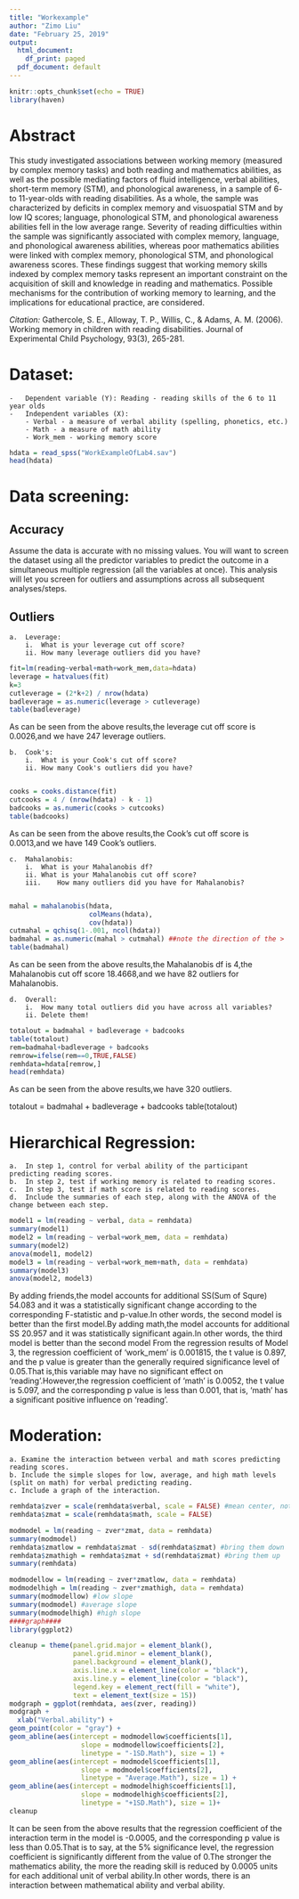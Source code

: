 ---
title: "Workexample"
author: "Zimo Liu"
date: "February 25, 2019"
output:
  html_document:
    df_print: paged
  pdf_document: default
---

```{r setup, include=FALSE}
knitr::opts_chunk$set(echo = TRUE)
library(haven)
```

# Abstract

This study investigated associations between working memory (measured by complex memory tasks) and both reading and mathematics abilities, as well as the possible mediating factors of fluid intelligence, verbal abilities, short-term memory (STM), and phonological awareness, in a sample of 6- to 11-year-olds with reading disabilities. As a whole, the sample was characterized by deficits in complex memory and visuospatial STM and by low IQ scores; language, phonological STM, and phonological awareness abilities fell in the low average range. Severity of reading difficulties within the sample was significantly associated with complex memory, language, and phonological awareness abilities, whereas poor mathematics abilities were linked with complex memory, phonological STM, and phonological awareness scores. These findings suggest that working memory skills indexed by complex memory tasks represent an important constraint on the acquisition of skill and knowledge in reading and mathematics. Possible mechanisms for the contribution of working memory to learning, and the implications for educational practice, are considered.

*Citation:* Gathercole, S. E., Alloway, T. P., Willis, C., & Adams, A. M. (2006). Working memory in children with reading disabilities. Journal of Experimental Child Psychology, 93(3), 265-281.

# Dataset:

    -	Dependent variable (Y): Reading - reading skills of the 6 to 11 year olds
    -	Independent variables (X):
        - Verbal - a measure of verbal ability (spelling, phonetics, etc.)
        - Math - a measure of math ability
        - Work_mem - working memory score

```{r starting}
hdata = read_spss("WorkExampleOfLab4.sav")
head(hdata)
```

# Data screening:

## Accuracy

Assume the data is accurate with no missing values. You will want to screen the dataset using all the predictor variables to predict the outcome in a simultaneous multiple regression (all the variables at once). This analysis will let you screen for outliers and assumptions across all subsequent analyses/steps.

## Outliers
    
    a.	Leverage:
        i.	What is your leverage cut off score?
        ii.	How many leverage outliers did you have?

```{r leverage}
fit=lm(reading~verbal+math+work_mem,data=hdata)
leverage = hatvalues(fit)
k=3
cutleverage = (2*k+2) / nrow(hdata)
badleverage = as.numeric(leverage > cutleverage)
table(badleverage)
```

As can be seen from the above results,the leverage cut off score is 0.0026,and we have 247 leverage outliers.

    b.	Cook's:
        i.	What is your Cook's cut off score?
        ii.	How many Cook's outliers did you have?
        
```{r cooks}
cooks = cooks.distance(fit)
cutcooks = 4 / (nrow(hdata) - k - 1)
badcooks = as.numeric(cooks > cutcooks)
table(badcooks)
```

As can be seen from the above results,the Cook's cut off score is 0.0013,and we have 149 Cook's outliers.

    c.	Mahalanobis:
        i.	What is your Mahalanobis df?
        ii.	What is your Mahalanobis cut off score?
        iii.	How many outliers did you have for Mahalanobis?
        
```{r mahal}
mahal = mahalanobis(hdata, 
                    colMeans(hdata), 
                    cov(hdata))
cutmahal = qchisq(1-.001, ncol(hdata))
badmahal = as.numeric(mahal > cutmahal) ##note the direction of the > 
table(badmahal)
```

As can be seen from the above results,the Mahalanobis df is 4,the Mahalanobis cut off score 18.4668,and we have 82 outliers for Mahalanobis.

       
    d.	Overall:
        i.	How many total outliers did you have across all variables?
        ii.	Delete them!

```{r overall}
totalout = badmahal + badleverage + badcooks
table(totalout)
rem=badmahal+badleverage + badcooks
remrow=ifelse(rem==0,TRUE,FALSE)
remhdata=hdata[remrow,]
head(remhdata)
```

As can be seen from the above results,we have 320 outliers.

totalout = badmahal + badleverage + badcooks
   table(totalout)

# Hierarchical Regression:

    a.	In step 1, control for verbal ability of the participant predicting reading scores. 
    b.	In step 2, test if working memory is related to reading scores.
    c.	In step 3, test if math score is related to reading scores.
    d.  Include the summaries of each step, along with the ANOVA of the change between each step.

```{r hierarchical}
model1 = lm(reading ~ verbal, data = remhdata)
summary(model1)
model2 = lm(reading ~ verbal+work_mem, data = remhdata)
summary(model2)
anova(model1, model2)
model3 = lm(reading ~ verbal+work_mem+math, data = remhdata)
summary(model3)
anova(model2, model3)
```

By adding friends,the model accounts for additional SS(Sum of Squre) 54.083 and it was a statistically significant change according to the corresponding F-statistic and p-value.In other words, the second model is better than the first model.By adding math,the model accounts for additional SS 20.957 and it was statistically significant again.In other words, the third model is better than the second model
From the regression results of Model 3, the regression coefficient of ‘work_mem’ is 0.001815, the t value is 0.897, and the p value is greater than the generally required significance level of 0.05.That is,this variable may have no significant effect on ‘reading’.However,the regression coefficient of 'math' is 0.0052, the t value is 5.097, and the corresponding p value is less than 0.001, that is, 'math' has a significant positive influence on 'reading'.

# Moderation:

    a. Examine the interaction between verbal and math scores predicting reading scores.
    b. Include the simple slopes for low, average, and high math levels (split on math) for verbal predicting reading. 
    c. Include a graph of the interaction. 

```{r moderation}
remhdata$zver = scale(remhdata$verbal, scale = FALSE) #mean center, not z score
remhdata$zmat = scale(remhdata$math, scale = FALSE)

modmodel = lm(reading ~ zver*zmat, data = remhdata)
summary(modmodel)
remhdata$zmatlow = remhdata$zmat - sd(remhdata$zmat) #bring them down
remhdata$zmathigh = remhdata$zmat + sd(remhdata$zmat) #bring them up
summary(remhdata)

modmodellow = lm(reading ~ zver*zmatlow, data = remhdata)
modmodelhigh = lm(reading ~ zver*zmathigh, data = remhdata)
summary(modmodellow) #low slope
summary(modmodel) #average slope
summary(modmodelhigh) #high slope
####graph####
library(ggplot2)

cleanup = theme(panel.grid.major = element_blank(), 
                panel.grid.minor = element_blank(), 
                panel.background = element_blank(), 
                axis.line.x = element_line(color = "black"),
                axis.line.y = element_line(color = "black"),
                legend.key = element_rect(fill = "white"),
                text = element_text(size = 15))
modgraph = ggplot(remhdata, aes(zver, reading))
modgraph + 
  xlab("Verbal.ability") + 
geom_point(color = "gray") +
geom_abline(aes(intercept = modmodellow$coefficients[1],
                  slope = modmodellow$coefficients[2], 
                  linetype = "-1SD.Math"), size = 1) +
geom_abline(aes(intercept = modmodel$coefficients[1],
                  slope = modmodel$coefficients[2], 
                  linetype = "Average.Math"), size = 1) +
geom_abline(aes(intercept = modmodelhigh$coefficients[1],
                  slope = modmodelhigh$coefficients[2], 
                  linetype = "+1SD.Math"), size = 1)+
cleanup 
```

It can be seen from the above results that the regression coefficient of the interaction term in the model is -0.0005, and the corresponding p value is less than 0.05.That is to say, at the 5% significance level, the regression coefficient is significantly different from the value of 0.The stronger the mathematics ability, the more the reading skill is reduced by 0.0005 units for each additional unit of verbal ability.In other words, there is an interaction between mathematical ability and verbal ability.